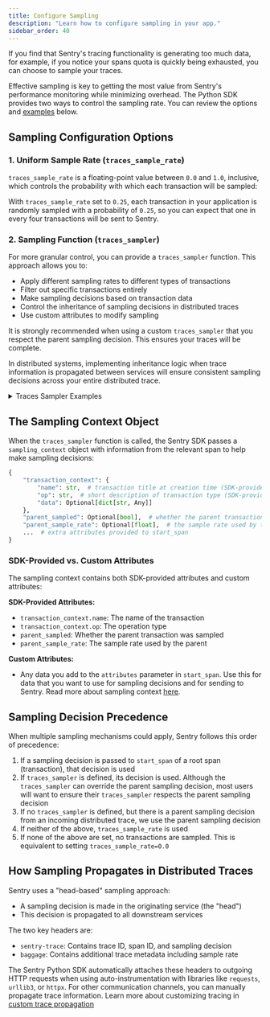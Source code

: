 ```yaml
---
title: Configure Sampling
description: "Learn how to configure sampling in your app."
sidebar_order: 40
---
```


If you find that Sentry's tracing functionality is generating too much data, for example, if you notice your spans quota is quickly being exhausted, you can choose to sample your traces.

Effective sampling is key to getting the most value from Sentry's performance monitoring while minimizing overhead. The Python SDK provides two ways to control the sampling rate. You can review the options and [examples](#traces-sampler-examples) below.

## Sampling Configuration Options

### 1. Uniform Sample Rate (`traces_sample_rate`)

`traces_sample_rate` is a floating-point value between `0.0` and `1.0`, inclusive, which controls the probability with which each transaction will be sampled:

<PlatformContent includePath="/performance/traces-sample-rate" />

With `traces_sample_rate` set to `0.25`, each transaction in your application is randomly sampled with a probability of `0.25`, so you can expect that one in every four transactions will be sent to Sentry.

### 2. Sampling Function (`traces_sampler`)

For more granular control, you can provide a `traces_sampler` function. This approach allows you to:

- Apply different sampling rates to different types of transactions
- Filter out specific transactions entirely
- Make sampling decisions based on transaction data
- Control the inheritance of sampling decisions in distributed traces
- Use custom attributes to modify sampling

<Alert>

It is strongly recommended when using a custom `traces_sampler` that you respect the parent sampling decision. This ensures your traces will be complete.

</Alert>

In distributed systems, implementing inheritance logic when trace information is propagated between services will ensure consistent sampling decisions across your entire distributed trace.

<PlatformContent includePath="/performance/traces-sampler-as-sampler" />

<details>
<summary className="text-xl font-semibold">Traces Sampler Examples</summary>

#### Traces Sampler Examples

1. Prioritizing Critical User Flows

```python
import sentry_sdk
from sentry_sdk.types import SamplingContext

def traces_sampler(sampling_context: SamplingContext) -> float:
    # Use the parent sampling decision if we have an incoming trace.
    # Note: we strongly recommend respecting the parent sampling decision,
    # as this ensures your traces will be complete!
    parent_sampling_decision = sampling_context["parent_sampled"]
    if parent_sampling_decision is not None:
        return float(parent_sampling_decision)

    transaction_ctx = sampling_context["transaction_context"]
    name = transaction_ctx["name"]
    op = transaction_ctx["op"]

    # Sample all checkout transactions
    if name and ('/checkout' in name or op == 'checkout'):
        return 1.0

    # Sample 50% of login transactions
    if name and ('/login' in name or op == 'login'):
        return 0.5

    # Sample 10% of everything else
    return 0.1

sentry_sdk.init(
    dsn="your-dsn",
    traces_sampler=traces_sampler,
)
```

2. Handling Different Environments and Error Rates

```python
import sentry_sdk
from sentry_sdk.types import SamplingContext

def traces_sampler(sampling_context: SamplingContext) -> float:
    # Use the parent sampling decision if we have an incoming trace.
    # Note: we strongly recommend respecting the parent sampling decision,
    # as this ensures your traces will be complete!
    parent_sampling_decision = sampling_context["parent_sampled"]
    if parent_sampling_decision is not None:
        return float(parent_sampling_decision)

    environment = os.environ.get("ENVIRONMENT", "development")

    # Sample all transactions in development
    if environment == "development":
        return 1.0

    # Sample more transactions if there are recent errors
    # Note: hasRecentErrors is a custom attribute that needs to be set
    if sampling_context["hasRecentErrors"] is True:
        return 0.8

    # Sample based on environment
    if environment == "production":
        return 0.05  # 5% in production
    elif environment == "staging":
        return 0.2   # 20% in staging

    # Default sampling rate
    return 0.1

# Initialize the SDK with the sampling function
sentry_sdk.init(
    dsn="your-dsn",
    traces_sampler=traces_sampler,
)

# Custom attributes need to be set on transaction start via the `attributes`
# argument in order to be available in the traces_sampler
with sentry_sdk.start_span(
    name="GET /api/users",
    op="http.request",
    attributes={"hasRecentErrors": True},
) as span:
    # Your code here
```

3. Controlling Sampling Based on User and Transaction Properties

```python
import sentry_sdk
from sentry_sdk.types import SamplingContext

def traces_sampler(sampling_context: SamplingContext) -> float:
    # Use the parent sampling decision if we have an incoming trace.
    # Note: we strongly recommend respecting the parent sampling decision,
    # as this ensures your traces will be complete!
    parent_sampling_decision = sampling_context["parent_sampled"]
    if parent_sampling_decision is not None:
        return float(parent_sampling_decision)

    # Always sample for premium users
    # Note: user.tier is a custom attribute that needs to be set
    if sampling_context["user.tier"] == "premium":
        return 1.0

    # Sample more transactions for users experiencing errors
    # Note: hasRecentErrors is a custom attribute
    if sampling_context["hasRecentErrors"] is True:
        return 0.8

    # Sample less for high-volume, low-value paths
    transaction_ctx = sampling_context["transaction_context"]
    if transaction_ctx["name"].startswith("/api/metrics"):
        return 0.01

    # Default sampling rate
    return 0.2

# Initialize the SDK with the sampling function
sentry_sdk.init(
    dsn="your-dsn",
    traces_sampler=traces_sampler,
)

# To set custom attributes for this example:
with sentry_sdk.start_span(
    name="GET /api/users",
    op="http.request",
    attributes={"user.tier": "premium", "hasRecentErrors": True},
) as span:
    # Your code here
```

4. Complex Business Logic Sampling

```python
import sentry_sdk
from sentry_sdk.types import SamplingContext

def traces_sampler(sampling_context: SamplingContext) -> float:
    # Use the parent sampling decision if we have an incoming trace.
    # Note: we strongly recommend respecting the parent sampling decision,
    # as this ensures your traces will be complete!
    parent_sampling_decision = sampling_context["parent_sampled"]
    if parent_sampling_decision is not None:
        return float(parent_sampling_decision)

    # Always sample critical business operations
    transaction_ctx = sampling_context["transaction_context"]
    if transaction_ctx["op"] in ["payment.process", "order.create", "user.verify"]:
        return 1.0

    # Sample based on user segment
    # Note: user.segment is a custom attribute
    user_segment = sampling_context["user.segment"]
    if user_segment == "enterprise":
        return 0.8
    elif user_segment == "premium":
        return 0.5

    # Sample based on transaction value
    # Note: transaction.value is a custom attribute
    transaction_value = sampling_context["transaction.value"]
    if transaction_value > 1000:
        return 0.7

    # Sample based on error rate in the service
    # Note: service.error_rate is a custom attribute
    error_rate = sampling_context["service.error_rate"]
    if error_rate > 0.05:
        return 0.9

    # Default sampling rate
    return 0.1

# Initialize the SDK with the sampling function
sentry_sdk.init(
    dsn="your-dsn",
    traces_sampler=traces_sampler,
)

# To set custom attributes for this example:
with sentry_sdk.start_span(
    name="Process Payment",
    op="payment.process",
    attributes={"user.segment": "enterprise", "transaction.value": 1500, "service.error_rate": 0.03},
) as span:
    # Your code here
```

5. Performance-Based Sampling

```python
import sentry_sdk
from sentry_sdk.types import SamplingContext

def traces_sampler(sampling_context: SamplingContext) -> float:
    # Use the parent sampling decision if we have an incoming trace.
    # Note: we strongly recommend respecting the parent sampling decision,
    # as this ensures your traces will be complete!
    parent_sampling_decision = sampling_context["parent_sampled"]
    if parent_sampling_decision is not None:
        return float(parent_sampling_decision)

    # Sample more transactions with high memory usage
    # Note: memory_usage_mb is a custom attribute
    if sampling_context["memory_usage_mb"] > 500:
        return 0.8

    # Sample more transactions with high CPU usage
    # Note: cpu_percent is a custom attribute
    if sampling_context["cpu_percent"] > 80:
        return 0.8

    # Sample more transactions with high database load
    # Note: db_connections is a custom attribute
    if sampling_context["db_connections"] > 100:
        return 0.7

    # Default sampling rate
    return 0.1

# Initialize the SDK with the sampling function
sentry_sdk.init(
    dsn="your-dsn",
    traces_sampler=traces_sampler,
)

# To set custom attributes for this example:
with sentry_sdk.start_span(
    name="Process Data",
    op="data.process",
    attributes={"memory_usage_mb": 600, "cpu_percent": 85, "db_connections": 120},
) as span:
    # Your code here
```
</details>

## The Sampling Context Object

When the `traces_sampler` function is called, the Sentry SDK passes a `sampling_context` object with information from the relevant span to help make sampling decisions:

```python
{
    "transaction_context": {
        "name": str,  # transaction title at creation time (SDK-provided)
        "op": str,  # short description of transaction type (SDK-provided)
        "data": Optional[dict[str, Any]]
    },
    "parent_sampled": Optional[bool],  # whether the parent transaction was sampled (SDK-provided)
    "parent_sample_rate": Optional[float],  # the sample rate used by the parent (SDK-provided)
    ...  # extra attributes provided to start_span
}
```

### SDK-Provided vs. Custom Attributes

The sampling context contains both SDK-provided attributes and custom attributes:

**SDK-Provided Attributes:**
- `transaction_context.name`: The name of the transaction
- `transaction_context.op`: The operation type
- `parent_sampled`: Whether the parent transaction was sampled
- `parent_sample_rate`: The sample rate used by the parent

**Custom Attributes:**
- Any data you add to the `attributes` parameter in `start_span`. Use this for data that you want to use for sampling decisions and for sending to Sentry. Read more about sampling context [here](/platforms/python/configuration/sampling/#sampling-context).

## Sampling Decision Precedence

When multiple sampling mechanisms could apply, Sentry follows this order of precedence:

1. If a sampling decision is passed to `start_span` of a root span (transaction), that decision is used
2. If `traces_sampler` is defined, its decision is used. Although the `traces_sampler` can override the parent sampling decision, most users will want to ensure their `traces_sampler` respects the parent sampling decision
3. If no `traces_sampler` is defined, but there is a parent sampling decision from an incoming distributed trace, we use the parent sampling decision
4. If neither of the above, `traces_sample_rate` is used
5. If none of the above are set, no transactions are sampled. This is equivalent to setting `traces_sample_rate=0.0`

## How Sampling Propagates in Distributed Traces

Sentry uses a "head-based" sampling approach:

- A sampling decision is made in the originating service (the "head")
- This decision is propagated to all downstream services

The two key headers are:
- `sentry-trace`: Contains trace ID, span ID, and sampling decision
- `baggage`: Contains additional trace metadata including sample rate

The Sentry Python SDK automatically attaches these headers to outgoing HTTP requests when using auto-instrumentation with libraries like `requests`, `urllib3`, or `httpx`. For other communication channels, you can manually propagate trace information. Learn more about customizing tracing in [custom trace propagation](/platforms/python/tracing/distributed-tracing/custom-trace-propagation/)
